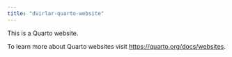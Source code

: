 ```yaml
---
title: "dvirlar-quarto-website"
---
```


This is a Quarto website.

To learn more about Quarto websites visit <https://quarto.org/docs/websites>.
